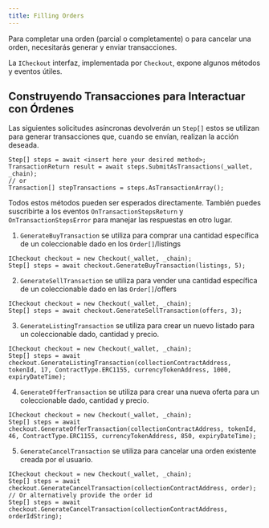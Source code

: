 ```yaml
---
title: Filling Orders
---
```


Para completar una orden (parcial o completamente) o para cancelar una orden, necesitarás generar y enviar transacciones.

La `ICheckout` interfaz, implementada por `Checkout`, expone algunos métodos y eventos útiles.

## Construyendo Transacciones para Interactuar con Órdenes

Las siguientes solicitudes asíncronas devolverán un `Step[]` estos se utilizan para generar transacciones que, cuando se envían, realizan la acción deseada.

```
Step[] steps = await <insert here your desired method>;
TransactionReturn result = await steps.SubmitAsTransactions(_wallet, _chain);
// or 
Transaction[] stepTransactions = steps.AsTransactionArray();
```

Todos estos métodos pueden ser esperados directamente. También puedes suscribirte a los eventos `OnTransactionStepsReturn` y `OnTransactionStepsError` para manejar las respuestas en otro lugar.

1. `GenerateBuyTransaction` se utiliza para comprar una cantidad específica de un coleccionable dado en los `Order[]`/listings

```
ICheckout checkout = new Checkout(_wallet, _chain);
Step[] steps = await checkout.GenerateBuyTransaction(listings, 5);
```

2. `GenerateSellTransaction` se utiliza para vender una cantidad específica de un coleccionable dado en las `Order[]`/offers

```
ICheckout checkout = new Checkout(_wallet, _chain);
Step[] steps = await checkout.GenerateSellTransaction(offers, 3);
```

3. `GenerateListingTransaction` se utiliza para crear un nuevo listado para un coleccionable dado, cantidad y precio.

```
ICheckout checkout = new Checkout(_wallet, _chain);
Step[] steps = await checkout.GenerateListingTransaction(collectionContractAddress, tokenId, 17, ContractType.ERC1155, currencyTokenAddress, 1000, expiryDateTime);
```

4. `GenerateOfferTransaction` se utiliza para crear una nueva oferta para un coleccionable dado, cantidad y precio.

```
ICheckout checkout = new Checkout(_wallet, _chain);
Step[] steps = await checkout.GenerateOfferTransaction(collectionContractAddress, tokenId, 46, ContractType.ERC1155, currencyTokenAddress, 850, expiryDateTime);
```

5. `GenerateCancelTransaction` se utiliza para cancelar una orden existente creada por el usuario.

```
ICheckout checkout = new Checkout(_wallet, _chain);
Step[] steps = await checkout.GenerateCancelTransaction(collectionContractAddress, order);
// Or alternatively provide the order id 
Step[] steps = await checkout.GenerateCancelTransaction(collectionContractAddress, orderIdString);
```
